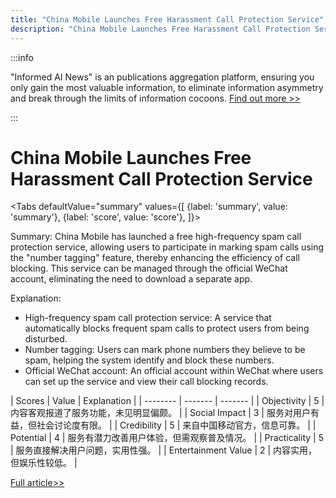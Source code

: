 ```yaml
---
title: "China Mobile Launches Free Harassment Call Protection Service"
description: "China Mobile Launches Free Harassment Call Protection Service"
---
```



:::info

"Informed AI News" is an publications aggregation platform, ensuring you only gain the most valuable information, to eliminate information asymmetry and break through the limits of information cocoons.  [Find out more >>](/)

:::

# China Mobile Launches Free Harassment Call Protection Service


<Tabs
	defaultValue="summary"
	values={[
	{label: 'summary', value: 'summary'},
	{label: 'score', value: 'score'},
]}>
<TabItem value="summary">


Summary:
China Mobile has launched a free high-frequency spam call protection service, allowing users to participate in marking spam calls using the "number tagging" feature, thereby enhancing the efficiency of call blocking. This service can be managed through the official WeChat account, eliminating the need to download a separate app.

Explanation:
- High-frequency spam call protection service: A service that automatically blocks frequent spam calls to protect users from being disturbed.
- Number tagging: Users can mark phone numbers they believe to be spam, helping the system identify and block these numbers.
- Official WeChat account: An official account within WeChat where users can set up the service and view their call blocking records.
</TabItem>
<TabItem value="score">
	| Scores     | Value   | Explanation |
	| -------- | ------- | ------- |
	| Objectivity  | 5    | 内容客观报道了服务功能，未见明显偏颇。    |
	| Social Impact | 3     | 服务对用户有益，但社会讨论度有限。    |
	| Credibility    | 5    | 来自中国移动官方，信息可靠。    |
	| Potential    | 4    | 服务有潜力改善用户体验，但需观察普及情况。    |
	| Practicality    | 5    | 服务直接解决用户问题，实用性强。    |
	| Entertainment Value    | 2    | 内容实用，但娱乐性较低。    |
</TabItem>
</Tabs>

[Full article>>](https://readhub.cn/topic/8aE1RIfyF5B)
